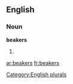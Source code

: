 
==English==

===Noun===
'''beakers'''

# {{plural of|[[beaker]]}}

{{anagrams:en/abeekrs}}
[[Category:English plurals]]

[[ar:beakers]]
[[fr:beakers]]
